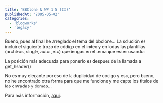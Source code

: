 ```yaml
---
title: 'BBClone & WP 1.5 (II)'
publishedAt: '2005-05-02'
categories:
  - 'blogworks'
  - 'legacy'
---
```


Bueno, pues al final he arreglado el tema del bbclone... La solución es incluir el siguiente trozo de código en el index y en todas las plantillas (archivos, single, autor, etc) que tengas en el tema que estes usando:

La posición más adecuada para ponerlo es despues de la llamada a get_header()

No es muy elegante por eso de la duplicidad de código y eso, pero bueno, no he encontrado otra forma para que me funcione y me capte los titulos de las entradas y demas...

Para más información, [aqui](http://www.infoprophecy.org/bbclone-and-wordpress-15/).
